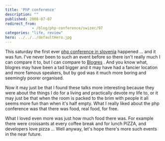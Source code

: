 ```yaml
---
title: 'PhP conference'
description: ""
published: 2008-07-07
redirect_from: 
            - /blog/php-conference/swizec/97
categories: "life, review"
hero: ../../../defaultHero.jpg
---
```

This saturday the first ever [php conference in slovenia](http://phpkonferenca.si/) happened ... and it was fun. I&#x27;ve never been to such an event before so there isn&#x27;t really much I can compare it to, but I can compare to [Blogres](http://swizec.com/index.php/mode=news/id=330) . And you know what, blogres may have been a tad bigger and it may have had a fancier location and more famous speakers, but by god was it much more boring and seemingly poorer organised.  
  
Now it may just be that I found these talks more interesting because they were about the things I do for a living and practically devote my life to, or it may just be that when the room is packed to the brim with people it all seems more fun than when it&#x27;s half empty. What I really liked about the php conference was that there was food, real food, for free.  
  
What I loved even more was just how much food there was. For example there were croissants at every coffee break and for lunch PIZZA, and developers love pizza ... Well anyway, let&#x27;s hope there&#x27;s more such events in the near future.